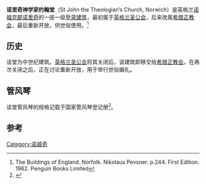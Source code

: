 {{Infobox church
|name                   = 诺里奇神学家约翰堂
|image                  = St. John the Theologian, Norwich - geograph.org.uk - 160332.jpg
|coordinates            = {{coord|52|37|35.5|N|1|17|58.23|E|format=dms|type:landmark|display=title,inline}}
|location               = [[诺福克郡|诺福克郡]][[诺里奇|诺里奇]] 
|country                = [[英格兰|英格兰]]
|denomination           = 
|previous denomination  = [[英格兰圣公会|英格兰圣公会]]
|dedication             = [[福音书作者约翰|福音书作者约翰]] 
|heritage designation   = 一级[[登录建筑|登录建筑]]
}}
'''诺里奇神学家约翰堂'''（St John the Theologian’s Church, Norwich）是英格兰[[诺福克郡|诺福克郡]][[诺里奇|诺里奇]]的一座一级[[登录建筑|登录建筑]]，最初属于[[英格兰圣公会|英格兰圣公会]]，后来改属[[希腊正教会|希腊正教会]]，最后重新开放，供世俗使用。<ref>The Buildings of England. Norfolk. Nikolaus Pevsner. p.244. First Edition. 1962. Penguin Books Limited</ref>

==历史==
该堂为中世纪建筑。[[英格兰圣公会|英格兰圣公会]]将其关闭后，该建筑即移交给[[希腊正教会|希腊正教会]]。在再次关闭之后，正在讨论重新开放，用于举行世俗婚礼。

==管风琴==
该堂管风琴的规格记载于国家管风琴登记册<ref>{{cite web |url=http://www.npor.org.uk/NPORView.html?RI=N18454 |title=NPOR N18454 |author= |date= |website=National Pipe Organ Register |publisher=British Institute of Organ Studies |accessdate=2015-02-02 |archive-date=2016-03-04 |archive-url=https://web.archive.org/web/20160304125454/http://www.npor.org.uk/NPORView.html?RI=N18454 |dead-url=no }}</ref>。

==参考==
{{reflist}}
[[Category:诺威奇|Category:诺威奇]]